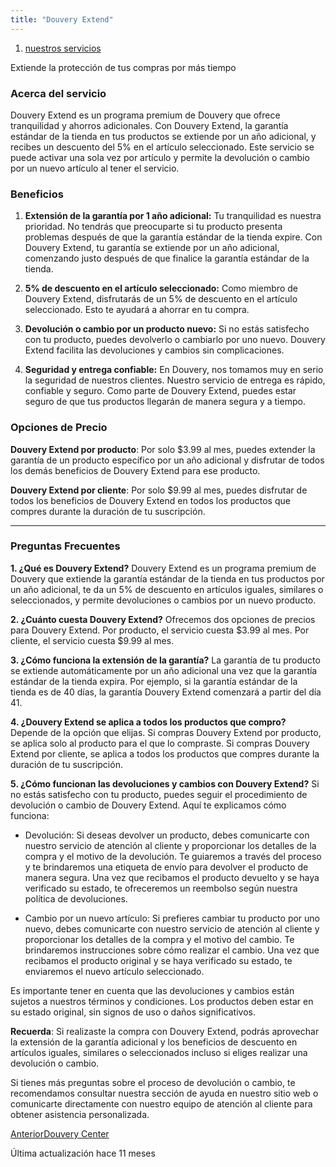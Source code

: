 ```yaml
---
title: "Douvery Extend"
---
```


1. [nuestros servicios](/nuestros-servicios)

Extiende la protección de tus compras por más tiempo

### Acerca del servicio

Douvery Extend es un programa premium de Douvery que ofrece tranquilidad y ahorros adicionales. Con Douvery Extend, la garantía estándar de la tienda en tus productos se extiende por un año adicional, y recibes un descuento del 5% en el artículo seleccionado. Este servicio se puede activar una sola vez por artículo y permite la devolución o cambio por un nuevo artículo al tener el servicio.

### Beneficios

1. **Extensión de la garantía por 1 año adicional:** Tu tranquilidad es nuestra prioridad. No tendrás que preocuparte si tu producto presenta problemas después de que la garantía estándar de la tienda expire. Con Douvery Extend, tu garantía se extiende por un año adicional, comenzando justo después de que finalice la garantía estándar de la tienda.

2. **5% de descuento en el artículo seleccionado:** Como miembro de Douvery Extend, disfrutarás de un 5% de descuento en el artículo seleccionado. Esto te ayudará a ahorrar en tu compra.

3. **Devolución o cambio por un producto nuevo:** Si no estás satisfecho con tu producto, puedes devolverlo o cambiarlo por uno nuevo. Douvery Extend facilita las devoluciones y cambios sin complicaciones.

4. **Seguridad y entrega confiable:** En Douvery, nos tomamos muy en serio la seguridad de nuestros clientes. Nuestro servicio de entrega es rápido, confiable y seguro. Como parte de Douvery Extend, puedes estar seguro de que tus productos llegarán de manera segura y a tiempo.

### Opciones de Precio

**Douvery Extend por producto**: Por solo $3.99 al mes, puedes extender la garantía de un producto específico por un año adicional y disfrutar de todos los demás beneficios de Douvery Extend para ese producto.

**Douvery Extend por cliente**: Por solo $9.99 al mes, puedes disfrutar de todos los beneficios de Douvery Extend en todos los productos que compres durante la duración de tu suscripción.

***

### Preguntas Frecuentes

**1. ¿Qué es Douvery Extend?** Douvery Extend es un programa premium de Douvery que extiende la garantía estándar de la tienda en tus productos por un año adicional, te da un 5% de descuento en artículos iguales, similares o seleccionados, y permite devoluciones o cambios por un nuevo producto.

**2. ¿Cuánto cuesta Douvery Extend?** Ofrecemos dos opciones de precios para Douvery Extend. Por producto, el servicio cuesta $3.99 al mes. Por cliente, el servicio cuesta $9.99 al mes.

**3. ¿Cómo funciona la extensión de la garantía?** La garantía de tu producto se extiende automáticamente por un año adicional una vez que la garantía estándar de la tienda expira. Por ejemplo, si la garantía estándar de la tienda es de 40 días, la garantía Douvery Extend comenzará a partir del día 41.

**4. ¿Douvery Extend se aplica a todos los productos que compro?** Depende de la opción que elijas. Si compras Douvery Extend por producto, se aplica solo al producto para el que lo compraste. Si compras Douvery Extend por cliente, se aplica a todos los productos que compres durante la duración de tu suscripción.

**5. ¿Cómo funcionan las devoluciones y cambios con Douvery Extend?** Si no estás satisfecho con tu producto, puedes seguir el procedimiento de devolución o cambio de Douvery Extend. Aquí te explicamos cómo funciona:

* Devolución: Si deseas devolver un producto, debes comunicarte con nuestro servicio de atención al cliente y proporcionar los detalles de la compra y el motivo de la devolución. Te guiaremos a través del proceso y te brindaremos una etiqueta de envío para devolver el producto de manera segura. Una vez que recibamos el producto devuelto y se haya verificado su estado, te ofreceremos un reembolso según nuestra política de devoluciones.

* Cambio por un nuevo artículo: Si prefieres cambiar tu producto por uno nuevo, debes comunicarte con nuestro servicio de atención al cliente y proporcionar los detalles de la compra y el motivo del cambio. Te brindaremos instrucciones sobre cómo realizar el cambio. Una vez que recibamos el producto original y se haya verificado su estado, te enviaremos el nuevo artículo seleccionado.

Es importante tener en cuenta que las devoluciones y cambios están sujetos a nuestros términos y condiciones. Los productos deben estar en su estado original, sin signos de uso o daños significativos.

**Recuerda**: Si realizaste la compra con Douvery Extend, podrás aprovechar la extensión de la garantía adicional y los beneficios de descuento en artículos iguales, similares o seleccionados incluso si eliges realizar una devolución o cambio.

Si tienes más preguntas sobre el proceso de devolución o cambio, te recomendamos consultar nuestra sección de ayuda en nuestro sitio web o comunicarte directamente con nuestro equipo de atención al cliente para obtener asistencia personalizada.

[AnteriorDouvery Center](/nuestros-servicios/douvery-center)

Última actualización hace 11 meses
